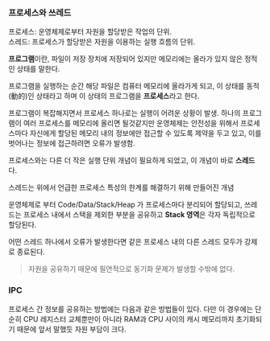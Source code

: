 ### 프로세스와 쓰레드

프로세스: 운영체제로부터 자원을 할당받은 작업의 단위.  
스레드: 프로세스가 할당받은 자원을 이용하는 실행 흐름의 단위.

**프로그램**이란, 파일이 저장 장치에 저장되어 있지만 메모리에는 올라가 있지 않은 정적인 상태를 말한다.

프로그램을 실행하는 순간 해당 파일은 컴퓨터 메모리에 올라가게 되고, 이 상태를 동적(動的)인 상태라고 하며 이 상태의 프로그램을 **프로세스**라고 한다.

프로그램이 복잡해지면서 프로세스 하나로는 실행이 어려운 상황이 발생. 하나의 프로그램이 여러 프로세스를 메모리에 올리면 될것같지만 운영체제는 안전성을 위해서 프로세스마다 자신에게 할당된 메모리 내의 정보에만 접근할 수 있도록 제약을 두고 있고, 이를 벗어나는 정보에 접근하려면 오류가 발생함.

프로세스와는 다른 더 작은 실행 단위 개념이 필요하게 되었고, 이 개념이 바로 **스레드**다.

스레드는 위에서 언급한 프로세스 특성의 한계를 해결하기 위해 만들어진 개념

운영체제로 부터 Code/Data/Stack/Heap 가 프로세스마다 분리되어 할당되고, 쓰레드는 프로세스 내에서 스택을 제외한 부분을 공유하고 **Stack 영역**은 각자 독립적으로 할당된다.

어떤 스레드 하나에서 오류가 발생한다면 같은 프로세스 내의 다른 스레드 모두가 강제로 종료된다.

> 자원을 공유하기 때문에 필연적으로 동기화 문제가 발생할 수밖에 없다.

### IPC

프로세스 간 정보를 공유하는 방법에는 다음과 같은 방법들이 있다. 다만 이 경우에는 단순히 CPU 레지스터 교체뿐만이 아니라 RAM과 CPU 사이의 캐시 메모리까지 초기화되기 때문에 앞서 말했듯 자원 부담이 크다.